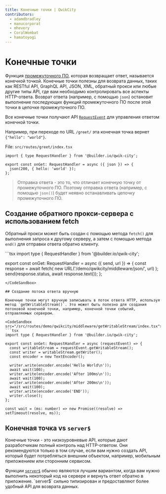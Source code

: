 ```yaml
---
title: Конечные точки | QwikCity
contributors:
  - adamdbradley
  - manucorporat
  - mhevery
  - CoralWombat
  - hamatoyogi
---
```



# Конечные точки

Функция [промежуточного ПО](../middleware), которая возвращает ответ, называется конечной точкой. Конечные точки полезны для возврата данных, таких как RESTful API, GraphQL API, JSON, XML, обратный прокси или любые другие типы API, где вам необходимо контролировать все аспекты HTTP-ответа. Возврат ответа (например, с помощью `json`) остановит выполнение последующих функций промежуточного ПО после этой точки в цепочке промежуточного ПО.

Все конечные точки получают API [`RequestEvent`](../middleware/#requestevent) для управления ответом конечной точки.

Например, при переходе по URL `/greet/` эта конечная точка вернет `{"hello": "world"}`.

File: `src/routes/greet/index.tsx`
<CodeSandbox src="/src/routes/demo/qwikcity/middleware/json/index.tsx">
```tsx
import { type RequestHandler } from '@builder.io/qwik-city';

export const onGet: RequestHandler = async ({ json }) => {
  json(200, { hello: 'world' });
};
```
</CodeSandbox>

> Отправка ответа - это то, что отличает конечную точку от промежуточного ПО. Поэтому отправка ответа (например, с помощью `json()`) будет неявно останавливать цепочку промежуточного ПО.

## Создание обратного прокси-сервера с использованием fetch

Обратный прокси может быть создан с помощью метода `fetch()` для выполнения запроса к другому серверу, а затем с помощью метода `end()` для отправки ответа обратно клиенту.

<CodeSandbox src="/src/routes/demo/qwikcity/middleware/proxy/index.tsx">
```tsx
import type { RequestHandler } from '@builder.io/qwik-city';

export const onGet: RequestHandler = async ({ send, url }) => {
  const response = await fetch(
    new URL('/demo/qwikcity/middleware/json/', url)
  );
  send(response.status, await response.text());
};
```
</CodeSandbox>

## Создание потока ответа вручную

Конечные точки могут вручную записывать в поток ответа HTTP, используя метод `getWritableStream()`. Это может быть полезно для создания потоковой конечной точки, например, конечной точки событий, отправляемых сервером.

<CodeSandbox src="/src/routes/demo/qwikcity/middleware/getWritableStream/index.tsx">
```tsx
import type { RequestHandler } from '@builder.io/qwik-city';

export const onGet: RequestHandler = async (requestEvent) => {
  const writableStream = requestEvent.getWritableStream();
  const writer = writableStream.getWriter();
  const encoder = new TextEncoder();

  writer.write(encoder.encode('Hello World\n'));
  await wait(100);
  writer.write(encoder.encode('After 100ms\n'));
  await wait(100);
  writer.write(encoder.encode('After 200ms\n'));
  await wait(100);
  writer.write(encoder.encode('END'));
  writer.close();
};

const wait = (ms: number) => new Promise((resolve) => setTimeout(resolve, ms));
```
</CodeSandbox>

## Конечная точка vs `server$`

Конечные точки - это низкоуровневые API, которые дают разработчикам полный контроль над HTTP-ответом. Они рекомендуются только в том случае, если вам нужно создать API, который будет потребляться внешним объектом, например, мобильным приложением или сторонним сервисом.

Функции [`server$`](../server$/index.mdx) обычно являются лучшим вариантом, когда вам нужно выполнить некоторый код на сервере и вернуть ответ обратно в приложение. `server$` сильно типизирован и предоставляют более удобный API для возврата данных.
